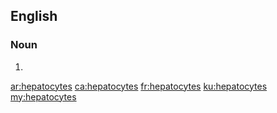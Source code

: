 ==English==

===Noun===
{{head|en}}

# {{plural of|hepatocyte}}

[[ar:hepatocytes]]
[[ca:hepatocytes]]
[[fr:hepatocytes]]
[[ku:hepatocytes]]
[[my:hepatocytes]]